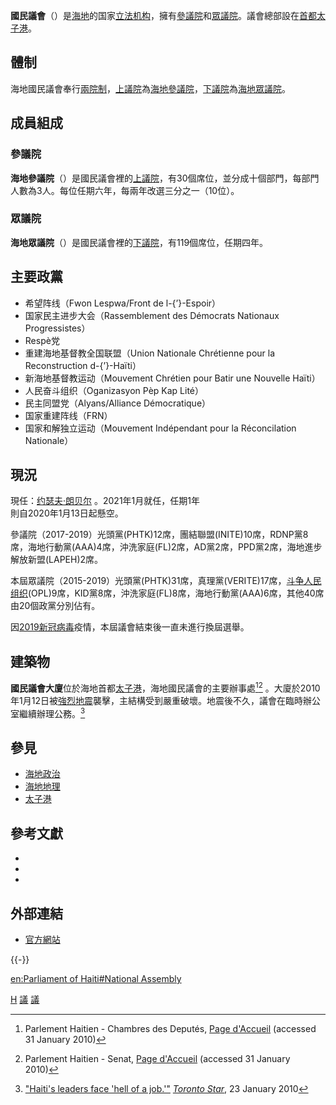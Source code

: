 {{海地政治}}

'''國民議會'''（{{lang-fr|Assemblée Nationale}}）是[[海地|海地]]的国家[[立法机构|立法机构]]，擁有[[參議院|參議院]]和[[眾議院|眾議院]]。議會總部設在[[首都|首都]][[太子港|太子港]]。

==體制==
海地國民議會奉行[[兩院制|兩院制]]，[[上議院|上議院]]為[[海地參議院|海地參議院]]，[[下議院|下議院]]為[[海地眾議院|海地眾議院]]。

==成員組成==
===參議院===
'''海地參議院'''（{{lang-fr|Sénat de Haïti}}）是國民議會裡的[[上議院|上議院]]，有30個席位，並分成十個部門，每部門人數為3人。每位任期六年，每兩年改選三分之一（10位）。

===眾議院===
'''海地眾議院'''（{{lang-fr|Chambre des Députés}}）是國民議會裡的[[下議院|下議院]]，有119個席位，任期四年。

==主要政黨==
* 希望阵线（Fwon Lespwa/Front de l-{’}-Espoir）
* 国家民主进步大会（Rassemblement des Démocrats Nationaux Progressistes）
* Respè党
* 重建海地基督教全国联盟（Union Nationale Chrétienne pour la Reconstruction d-{’}-Haïti）
* 新海地基督教运动（Mouvement Chrétien pour Batir une Nouvelle Haïti）
* 人民奋斗组织（Oganizasyon Pèp Kap Lité）
* 民主同盟党（Alyans/Alliance Démocratique）
* 国家重建阵线（FRN）
* 国家和解独立运动（Mouvement Indépendant pour la Réconcilation Nationale）

==現況==
現任{{link-en|海地參議院議長列表|Senate (Haiti)|參議院議長}}：[[约瑟夫·朗贝尔|约瑟夫·朗贝尔]] 。2021年1月就任，任期1年<br>{{link-en|海地眾議院議長列表|Chamber of Deputies (Haiti)|眾議院議長}}則自2020年1月13日起懸空。


參議院（2017-2019）光頭黨(PHTK)12席，團結聯盟(INITE)10席，RDNP黨8席，海地行動黨(AAA)4席，沖洗家庭(FL)2席，AD黨2席，PPD黨2席，海地進步解放新盟(LAPEH)2席。

本屆眾議院（2015-2019）光頭黨(PHTK)31席，真理黨(VERITE)17席，[[斗争人民组织|斗争人民组织]](OPL)9席，KID黨8席，沖洗家庭(FL)8席，海地行動黨(AAA)6席，其他40席由20個政黨分別佔有。

因[[2019新冠病毒|2019新冠病毒]]疫情，本屆議會結束後一直未進行換屆選舉。

==建築物==
'''國民議會大廈'''位於海地首都[[太子港|太子港]]，海地國民議會的主要辦事處<ref>{{fr icon}} Parlement Haitien - Chambres des Deputés, [http://www.chambredesdeputes.parlementhaitien.ht/index.html Page d'Accueil] {{Wayback|url=http://www.chambredesdeputes.parlementhaitien.ht/index.html |date=20100131120640 }} (accessed 31 January 2010)</ref><ref>{{fr icon}} Parlement Haitien - Senat, [http://www.lesenat.parlementhaitien.ht/ Page d'Accueil] {{Wayback|url=http://www.lesenat.parlementhaitien.ht/ |date=20090709084834 }} (accessed 31 January 2010)</ref> 。大廈於2010年1月12日被[[2010年海地地震|強烈地震]]襲擊，主結構受到嚴重破壞。地震後不久，議會在臨時辦公室繼續辦理公務。<ref>[http://www.thestar.com/news/world/haiti/article/754255--haiti-s-leaders-face-hell-of-a-job "Haiti's leaders face 'hell of a job.'"] {{Wayback|url=http://www.thestar.com/news/world/haiti/article/754255--haiti-s-leaders-face-hell-of-a-job |date=20121019223219 }} ''[[Toronto_Star|Toronto Star]]'', 23 January 2010</ref>

==參見==
*[[海地政治|海地政治]]
*[[海地地理|海地地理]]
*[[太子港|太子港]]

==參考文獻==
{{Reflist}}
* {{cite web |url=https://www.cia.gov/library/publications/the-world-factbook/geos/ha.html |title=Haiti |work=The World Factbook |publisher=Central Intelligence Agency |date=2006-11-14 |accessdate=2006-11-17 |archivedate=2020-06-25 |archiveurl=https://web.archive.org/web/20200625095428/https://www.cia.gov/library/publications/the-world-factbook/geos/ha.html |deadurl=no }}
* {{cite book |last=Schutt-Ainé |first=Patricia |coauthors=Staff of Librairie Au Service de la Culture |title=Haiti: A Basic Reference Book |publisher=Librairie Au Service de la Culture |date=1994 |location=Miami, Florida |isbn=0-9638599-0-0 |page=167 }}
* {{CIA World Factbook}}

==外部連結==
* {{fr}}[https://web.archive.org/web/20180808161437/http://parlementhaitien.ht/ 官方網站]

{{-}}
{{美洲题目|议会}}
{{2010年海地地震}}

[[Category:各国国家立法机构|H]]
[[Category:海地政府|議]]
[[Category:2010年海地地震|議]]

[[en:Parliament_of_Haiti#National_Assembly|en:Parliament of Haiti#National Assembly]]
